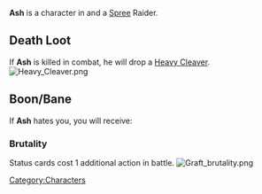 

{{Infobox
| name     = Ash
| image    = Ash.png
| race     = Human
| location = Havaria - Murder Bay
| source   = 
| reward   = 
| related  = Spree - Raider
| ID       =
}}{{quote|It's hard work being a bandit — even harder when you're hooked on the slurry. But Ash gets the job done.|Ash's Compendium Description}}

'''Ash''' is a character in {{Gamename}} and a [[Spree]] Raider.

== Death Loot ==
If '''Ash''' is killed in combat, he will drop a [[Heavy Cleaver]].
[[File:Heavy Cleaver.png|none|thumb]]

== Boon/Bane ==
If '''Ash''' hates you, you will receive:

=== Brutality ===
Status cards cost 1 additional action in battle.
[[File:Graft brutality.png|none|thumb]]
<br />
[[Category:Characters]]
